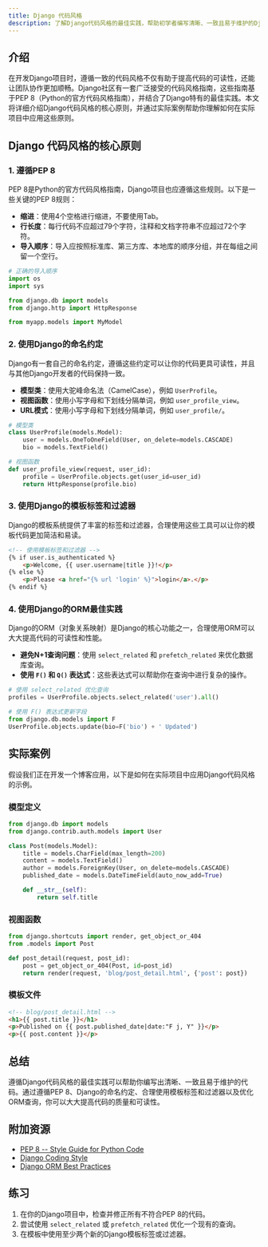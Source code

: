```yaml
---
title: Django 代码风格
description: 了解Django代码风格的最佳实践，帮助初学者编写清晰、一致且易于维护的Django代码。
---
```


## 介绍

在开发Django项目时，遵循一致的代码风格不仅有助于提高代码的可读性，还能让团队协作更加顺畅。Django社区有一套广泛接受的代码风格指南，这些指南基于PEP 8（Python的官方代码风格指南），并结合了Django特有的最佳实践。本文将详细介绍Django代码风格的核心原则，并通过实际案例帮助你理解如何在实际项目中应用这些原则。

## Django 代码风格的核心原则

### 1. 遵循PEP 8

PEP 8是Python的官方代码风格指南，Django项目也应遵循这些规则。以下是一些关键的PEP 8规则：

- **缩进**：使用4个空格进行缩进，不要使用Tab。
- **行长度**：每行代码不应超过79个字符，注释和文档字符串不应超过72个字符。
- **导入顺序**：导入应按照标准库、第三方库、本地库的顺序分组，并在每组之间留一个空行。

```python
# 正确的导入顺序
import os
import sys

from django.db import models
from django.http import HttpResponse

from myapp.models import MyModel
```

### 2. 使用Django的命名约定

Django有一套自己的命名约定，遵循这些约定可以让你的代码更具可读性，并且与其他Django开发者的代码保持一致。

- **模型类**：使用大驼峰命名法（CamelCase），例如 `UserProfile`。
- **视图函数**：使用小写字母和下划线分隔单词，例如 `user_profile_view`。
- **URL模式**：使用小写字母和下划线分隔单词，例如 `user_profile/`。

```python
# 模型类
class UserProfile(models.Model):
    user = models.OneToOneField(User, on_delete=models.CASCADE)
    bio = models.TextField()

# 视图函数
def user_profile_view(request, user_id):
    profile = UserProfile.objects.get(user_id=user_id)
    return HttpResponse(profile.bio)
```

### 3. 使用Django的模板标签和过滤器

Django的模板系统提供了丰富的标签和过滤器，合理使用这些工具可以让你的模板代码更加简洁和易读。

```html
<!-- 使用模板标签和过滤器 -->
{% if user.is_authenticated %}
    <p>Welcome, {{ user.username|title }}!</p>
{% else %}
    <p>Please <a href="{% url 'login' %}">login</a>.</p>
{% endif %}
```

### 4. 使用Django的ORM最佳实践

Django的ORM（对象关系映射）是Django的核心功能之一，合理使用ORM可以大大提高代码的可读性和性能。

- **避免N+1查询问题**：使用 `select_related` 和 `prefetch_related` 来优化数据库查询。
- **使用 `F()` 和 `Q()` 表达式**：这些表达式可以帮助你在查询中进行复杂的操作。

```python
# 使用 select_related 优化查询
profiles = UserProfile.objects.select_related('user').all()

# 使用 F() 表达式更新字段
from django.db.models import F
UserProfile.objects.update(bio=F('bio') + ' Updated')
```

## 实际案例

假设我们正在开发一个博客应用，以下是如何在实际项目中应用Django代码风格的示例。

### 模型定义

```python
from django.db import models
from django.contrib.auth.models import User

class Post(models.Model):
    title = models.CharField(max_length=200)
    content = models.TextField()
    author = models.ForeignKey(User, on_delete=models.CASCADE)
    published_date = models.DateTimeField(auto_now_add=True)

    def __str__(self):
        return self.title
```

### 视图函数

```python
from django.shortcuts import render, get_object_or_404
from .models import Post

def post_detail(request, post_id):
    post = get_object_or_404(Post, id=post_id)
    return render(request, 'blog/post_detail.html', {'post': post})
```

### 模板文件

```html
<!-- blog/post_detail.html -->
<h1>{{ post.title }}</h1>
<p>Published on {{ post.published_date|date:"F j, Y" }}</p>
<p>{{ post.content }}</p>
```

## 总结

遵循Django代码风格的最佳实践可以帮助你编写出清晰、一致且易于维护的代码。通过遵循PEP 8、Django的命名约定、合理使用模板标签和过滤器以及优化ORM查询，你可以大大提高代码的质量和可读性。

## 附加资源

- [PEP 8 -- Style Guide for Python Code](https://www.python.org/dev/peps/pep-0008/)
- [Django Coding Style](https://docs.djangoproject.com/en/stable/internals/contributing/writing-code/coding-style/)
- [Django ORM Best Practices](https://docs.djangoproject.com/en/stable/topics/db/optimization/)

## 练习

1. 在你的Django项目中，检查并修正所有不符合PEP 8的代码。
2. 尝试使用 `select_related` 或 `prefetch_related` 优化一个现有的查询。
3. 在模板中使用至少两个新的Django模板标签或过滤器。
